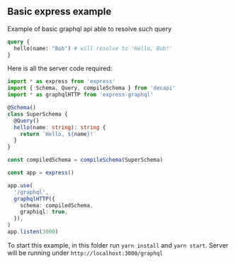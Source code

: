 ## Basic express example

Example of basic graphql api able to resolve such query

```graphql
query {
  hello(name: "Bob") # will resolve to 'Hello, Bob!'
}
```

Here is all the server code required:

```ts
import * as express from 'express'
import { Schema, Query, compileSchema } from 'decapi'
import * as graphqlHTTP from 'express-graphql'

@Schema()
class SuperSchema {
  @Query()
  hello(name: string): string {
    return `Hello, ${name}!`
  }
}

const compiledSchema = compileSchema(SuperSchema)

const app = express()

app.use(
  '/graphql',
  graphqlHTTP({
    schema: compiledSchema,
    graphiql: true,
  }),
)
app.listen(3000)
```

To start this example, in this folder run `yarn install` and `yarn start`. Server will be running under `http://localhost:3000/graphql`
